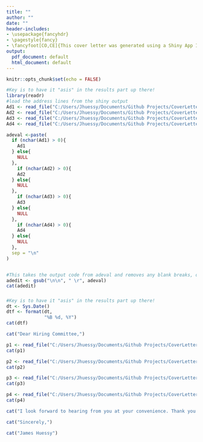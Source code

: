 ```yaml
---
title: ""
author: ""
date: ""
header-includes:
- \usepackage{fancyhdr}
- \pagestyle{fancy}
- \fancyfoot[CO,CE]{This cover letter was generated using a Shiny App I wrote that creates cover letters using RMarkdown. Think of what I could create if I worked for you!}
output:
  pdf_document: default
  html_document: default
---
```


```r
knitr::opts_chunk$set(echo = FALSE)
```

```r
#Key is to have it "asis" in the results part up there!
library(readr)
#load the address lines from the shiny output
Ad1 <- read_file("C:/Users/Jhuessy/Documents/Github Projects/CoverLetterGenerator/Cover Letters/Markdown/InputsDrop/Add1.txt")
Ad2 <- read_file("C:/Users/Jhuessy/Documents/Github Projects/CoverLetterGenerator/Cover Letters/Markdown/InputsDrop/Add2.txt")
Ad3 <- read_file("C:/Users/Jhuessy/Documents/Github Projects/CoverLetterGenerator/Cover Letters/Markdown/InputsDrop/Add3.txt")
Ad4 <- read_file("C:/Users/Jhuessy/Documents/Github Projects/CoverLetterGenerator/Cover Letters/Markdown/InputsDrop/Add4.txt")

adeval <-paste(
  if (nchar(Ad1) > 0){
    Ad1
  } else{
    NULL
  },
    if (nchar(Ad2) > 0){
    Ad2
  } else{
    NULL
  },
    if (nchar(Ad3) > 0){
    Ad3
  } else{
    NULL
  },
    if (nchar(Ad4) > 0){
    Ad4
  } else{
    NULL
  },
  sep = "\n"
)


#This takes the output code from adeval and removes any blank breaks, or lines that have two "\n"s, which out optional ad line 3 would if it is left blank
adedit <- gsub("\n\n", " \r", adeval)
cat(adedit)

```

##### 

```r
#Key is to have it "asis" in the results part up there!
dt <- Sys.Date()
dtf <- format(dt, 
              "%B %d, %Y")
cat(dtf)
```


```r

cat("Dear Hiring Committee,")

```


```r
p1 <- read_file("C:/Users/Jhuessy/Documents/Github Projects/CoverLetterGenerator/Cover Letters/Markdown/InputsDrop/Par1.txt")
cat(p1)
```

```r
p2 <- read_file("C:/Users/Jhuessy/Documents/Github Projects/CoverLetterGenerator/Cover Letters/Markdown/InputsDrop/Par2.txt")
cat(p2)
```



```r
p3 <- read_file("C:/Users/Jhuessy/Documents/Github Projects/CoverLetterGenerator/Cover Letters/Markdown/InputsDrop/Par3.txt")
cat(p3)
```


```r

p4 <- read_file("C:/Users/Jhuessy/Documents/Github Projects/CoverLetterGenerator/Cover Letters/Markdown/InputsDrop/Par4.txt")
cat(p4)
```

```r

cat("I look forward to hearing from you at your convenience. Thank you for your consideration.")

```


```r

cat("Sincerely,")

```

 
  
 
```r

cat("James Huessy")

```